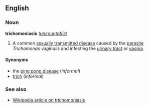 ==English==
===Noun===
'''trichomoniasis''' (''[[uncountable]]'')

#A common [[sexually transmitted disease]] caused by the [[parasite]] ''Trichomonas vaginalis'' and infecting the [[urinary tract]] or [[vagina]].

====Synonyms====
*the [[ping pong disease]] (''informal'')
*[[trich]] (''informal'')

===See also===
*[[w:trichomoniasis|Wikipedia article on trichomoniasis]]